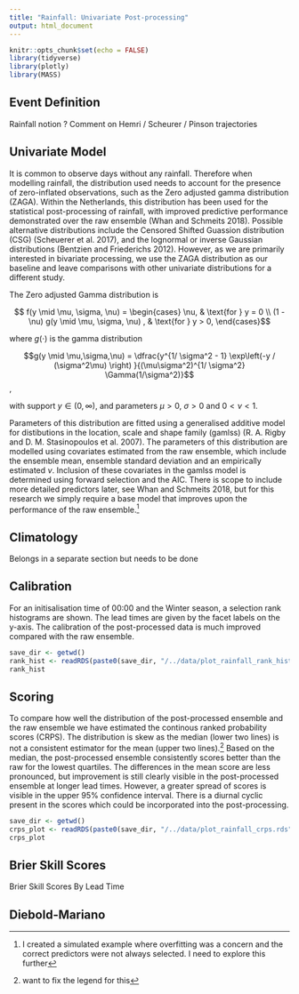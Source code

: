 ```yaml
---
title: "Rainfall: Univariate Post-processing"
output: html_document
---
```


```r
knitr::opts_chunk$set(echo = FALSE)
library(tidyverse)
library(plotly)
library(MASS)
```

## Event Definition 

Rainfall notion
? Comment on Hemri / Scheurer / Pinson trajectories

## Univariate Model 

It is common to observe days without any rainfall. Therefore when modelling rainfall, the distribution used needs to account for the presence of zero-inflated observations, such as the Zero adjusted gamma distribution (ZAGA). Within the Netherlands, this distribution has been used for the statistical post-processing of rainfall, with improved predictive performance demonstrated over the raw ensemble (Whan and Schmeits 2018). Possible alternative distributions include the Censored Shifted Guassion distribution (CSG) (Scheuerer et al. 2017), and the lognormal or inverse Gaussian distributions (Bentzien and Friederichs 2012). However, as we are primarily interested in bivariate processing, we use the ZAGA distribution as our baseline and leave comparisons with other univariate distributions for a different study.

The Zero adjusted Gamma distribution is 

$$ f(y \mid \mu, \sigma, \nu) = 
\begin{cases} 
    \nu, & \text{for } y = 0 \\
    (1 - \nu) g(y \mid  \mu, \sigma, \nu) , & \text{for } y > 0, 
\end{cases}$$

where $g(\cdot)$ is the gamma distribution

$$g(y \mid \mu,\sigma,\nu) =   \dfrac{y^{1/ \sigma^2 - 1} \exp\left(-y  / (\sigma^2\mu) \right) }{(\mu\sigma^2)^{1/ \sigma^2} \Gamma(1/\sigma^2)}$$,

with support $y \in (0,\infty)$, and parameters $\mu>0$, $\sigma>0$ and $0<\nu<1$.

Parameters of this distribution are fitted using a generalised additive model for distibutions in the location, scale and shape family (gamlss) (R. A. Rigby and D. M. Stasinopoulos et al. 2007). 
The parameters of this distribution are modelled using covariates estimated from the raw ensemble, which include the ensemble mean, ensemble standard deviation and an empirically estimated $\nu$. Inclusion of these covariates in the gamlss model is determined using forward selection and the AIC. There is scope to include more detailed predictors later, see Whan and Schmeits 2018, but for this research we simply require a base model that improves upon the performance of the raw ensemble.^[I created a simulated example where overfitting was a concern and the correct predictors were not always selected. I need to explore this further]

## Climatology 

Belongs in a separate section but needs to be done

## Calibration

For an initisalisation time of 00:00 and the Winter season, a selection rank histograms are shown. The lead times are given by the facet labels on the y-axis. The calibration of the post-processed data is much improved compared with the raw ensemble.

```r
save_dir <- getwd()
rank_hist <- readRDS(paste0(save_dir, "/../data/plot_rainfall_rank_histograms.rds"))
rank_hist
```

## Scoring 

To compare how well the distribution of the post-processed ensemble and the raw ensemble we have estimated the continous ranked probability scores (CRPS). The distribution is skew as the median (lower two lines) is not a consistent estimator for the mean (upper two lines).^[want to fix the legend for this] Based on the median, the post-processed ensemble consistently scores better than the raw for the lowest quartiles. The differences in the mean score are less pronounced, but improvement is still clearly visible in the post-processed ensemble at longer lead times. However, a greater spread of scores is visible in the upper 95% confidence interval. There is a diurnal cyclic present in the scores which could be incorporated into the post-processing. 

```r
save_dir <- getwd()
crps_plot <- readRDS(paste0(save_dir, "/../data/plot_rainfall_crps.rds"))
crps_plot
```

## Brier Skill Scores 

Brier Skill Scores By Lead Time

## Diebold-Mariano



